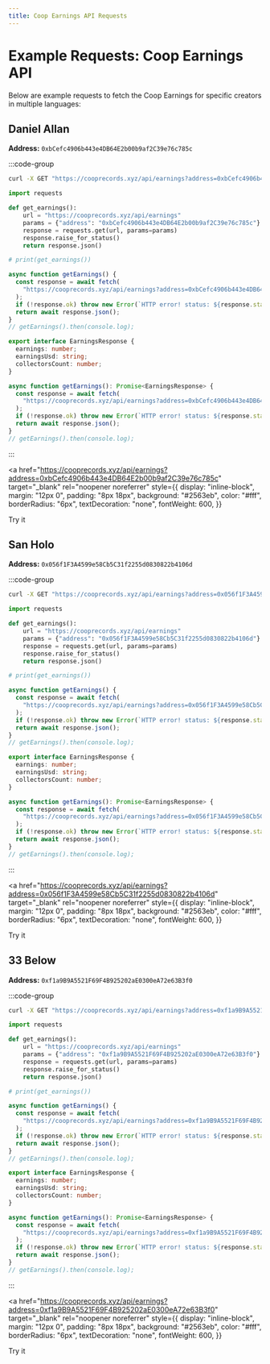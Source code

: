 ```yaml
---
title: Coop Earnings API Requests
---
```


# Example Requests: Coop Earnings API

Below are example requests to fetch the Coop Earnings for specific creators in multiple languages:

## Daniel Allan

**Address:** `0xbCefc4906b443e4DB64E2b00b9af2C39e76c785c`

:::code-group

```bash [cURL]
curl -X GET "https://cooprecords.xyz/api/earnings?address=0xbCefc4906b443e4DB64E2b00b9af2C39e76c785c"
```

```python [Python]
import requests

def get_earnings():
    url = "https://cooprecords.xyz/api/earnings"
    params = {"address": "0xbCefc4906b443e4DB64E2b00b9af2C39e76c785c"}
    response = requests.get(url, params=params)
    response.raise_for_status()
    return response.json()

# print(get_earnings())
```

```javascript [JavaScript]
async function getEarnings() {
  const response = await fetch(
    "https://cooprecords.xyz/api/earnings?address=0xbCefc4906b443e4DB64E2b00b9af2C39e76c785c"
  );
  if (!response.ok) throw new Error(`HTTP error! status: ${response.status}`);
  return await response.json();
}
// getEarnings().then(console.log);
```

```typescript [TypeScript]
export interface EarningsResponse {
  earnings: number;
  earningsUsd: string;
  collectorsCount: number;
}

async function getEarnings(): Promise<EarningsResponse> {
  const response = await fetch(
    "https://cooprecords.xyz/api/earnings?address=0xbCefc4906b443e4DB64E2b00b9af2C39e76c785c"
  );
  if (!response.ok) throw new Error(`HTTP error! status: ${response.status}`);
  return await response.json();
}
// getEarnings().then(console.log);
```

:::

<a
  href="https://cooprecords.xyz/api/earnings?address=0xbCefc4906b443e4DB64E2b00b9af2C39e76c785c"
  target="_blank"
  rel="noopener noreferrer"
  style={{
    display: "inline-block",
    margin: "12px 0",
    padding: "8px 18px",
    background: "#2563eb",
    color: "#fff",
    borderRadius: "6px",
    textDecoration: "none",
    fontWeight: 600,
  }}
>
  Try it
</a>

## San Holo

**Address:** `0x056f1F3A4599e58Cb5C31f2255d0830822b4106d`

:::code-group

```bash [cURL]
curl -X GET "https://cooprecords.xyz/api/earnings?address=0x056f1F3A4599e58Cb5C31f2255d0830822b4106d"
```

```python [Python]
import requests

def get_earnings():
    url = "https://cooprecords.xyz/api/earnings"
    params = {"address": "0x056f1F3A4599e58Cb5C31f2255d0830822b4106d"}
    response = requests.get(url, params=params)
    response.raise_for_status()
    return response.json()

# print(get_earnings())
```

```javascript [JavaScript]
async function getEarnings() {
  const response = await fetch(
    "https://cooprecords.xyz/api/earnings?address=0x056f1F3A4599e58Cb5C31f2255d0830822b4106d"
  );
  if (!response.ok) throw new Error(`HTTP error! status: ${response.status}`);
  return await response.json();
}
// getEarnings().then(console.log);
```

```typescript [TypeScript]
export interface EarningsResponse {
  earnings: number;
  earningsUsd: string;
  collectorsCount: number;
}

async function getEarnings(): Promise<EarningsResponse> {
  const response = await fetch(
    "https://cooprecords.xyz/api/earnings?address=0x056f1F3A4599e58Cb5C31f2255d0830822b4106d"
  );
  if (!response.ok) throw new Error(`HTTP error! status: ${response.status}`);
  return await response.json();
}
// getEarnings().then(console.log);
```

:::

<a
  href="https://cooprecords.xyz/api/earnings?address=0x056f1F3A4599e58Cb5C31f2255d0830822b4106d"
  target="_blank"
  rel="noopener noreferrer"
  style={{
    display: "inline-block",
    margin: "12px 0",
    padding: "8px 18px",
    background: "#2563eb",
    color: "#fff",
    borderRadius: "6px",
    textDecoration: "none",
    fontWeight: 600,
  }}
>
  Try it
</a>

## 33 Below

**Address:** `0xf1a9B9A5521F69F4B925202aE0300eA72e63B3f0`

:::code-group

```bash [cURL]
curl -X GET "https://cooprecords.xyz/api/earnings?address=0xf1a9B9A5521F69F4B925202aE0300eA72e63B3f0"
```

```python [Python]
import requests

def get_earnings():
    url = "https://cooprecords.xyz/api/earnings"
    params = {"address": "0xf1a9B9A5521F69F4B925202aE0300eA72e63B3f0"}
    response = requests.get(url, params=params)
    response.raise_for_status()
    return response.json()

# print(get_earnings())
```

```javascript [JavaScript]
async function getEarnings() {
  const response = await fetch(
    "https://cooprecords.xyz/api/earnings?address=0xf1a9B9A5521F69F4B925202aE0300eA72e63B3f0"
  );
  if (!response.ok) throw new Error(`HTTP error! status: ${response.status}`);
  return await response.json();
}
// getEarnings().then(console.log);
```

```typescript [TypeScript]
export interface EarningsResponse {
  earnings: number;
  earningsUsd: string;
  collectorsCount: number;
}

async function getEarnings(): Promise<EarningsResponse> {
  const response = await fetch(
    "https://cooprecords.xyz/api/earnings?address=0xf1a9B9A5521F69F4B925202aE0300eA72e63B3f0"
  );
  if (!response.ok) throw new Error(`HTTP error! status: ${response.status}`);
  return await response.json();
}
// getEarnings().then(console.log);
```

:::

<a
  href="https://cooprecords.xyz/api/earnings?address=0xf1a9B9A5521F69F4B925202aE0300eA72e63B3f0"
  target="_blank"
  rel="noopener noreferrer"
  style={{
    display: "inline-block",
    margin: "12px 0",
    padding: "8px 18px",
    background: "#2563eb",
    color: "#fff",
    borderRadius: "6px",
    textDecoration: "none",
    fontWeight: 600,
  }}
>
  Try it
</a>
